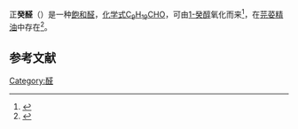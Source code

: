 {{chembox
| Watchedfields = changed
| verifiedrevid = 444205967
| ImageFile_Ref = {{chemboximage|correct|??}}
| ImageFile = Decanal structure.png
| ImageSize = 240px
| IUPACName = Decanal
| OtherNames = Decyl aldehyde, caprinaldehyde
|Section1={{Chembox Identifiers
| ChemSpiderID_Ref = {{chemspidercite|correct|chemspider}}
| ChemSpiderID = 7883
| UNII_Ref = {{fdacite|correct|FDA}}
| UNII = 31Z90Q7KQJ
| KEGG_Ref = {{keggcite|correct|kegg}}
| KEGG = C12307
| InChIKey = KSMVZQYAVGTKIV-UHFFFAOYAQ
| StdInChI_Ref = {{stdinchicite|correct|chemspider}}
| StdInChI = 1S/C10H20O/c1-2-3-4-5-6-7-8-9-10-11/h10H,2-9H2,1H3
| StdInChIKey_Ref = {{stdinchicite|correct|chemspider}}
| StdInChIKey = KSMVZQYAVGTKIV-UHFFFAOYSA-N
| CASNo_Ref = {{cascite|correct|CAS}}
| CASNo = 112-31-2 
| PubChem = 8175
| ChEBI_Ref = {{ebicite|correct|EBI}}
| ChEBI = 31457
| SMILES = O=CCCCCCCCCC
| InChI = 1/C10H20O/c1-2-3-4-5-6-7-8-9-10-11/h10H,2-9H2,1H3
}}
|Section2={{Chembox Properties
| C=10 | H=20 | O=1
| Appearance = Colorless liquid
| Density = 0.83 g/mL
| MeltingPt = 
| BoilingPtC = 207 - 209
| BoilingPt_notes = 
| Solubility = 
  }}
|Section3={{Chembox Hazards
| MainHazards = 
| FlashPt = 
| AutoignitionPt = 
 }}
}}
正'''癸醛'''（{{lang-en|Decanal}}）是一种[[飽和脂肪|飽和]][[醛|醛]]，[[化学式|化学式]][[C10H20O|C<sub>9</sub>H<sub>19</sub>CHO]]，可由[[1-癸醇|1-癸醇]]氧化而来<ref>{{OrgSynth | author = R. W. Ratcliffe | title = Oxidation with the Chromium Trioxide-Pridine Complex Prepared in situ: 1- Decanal | collvol = 6 | collvolpages = 373| year = 1988 | prep = CV6P0373}}</ref>，在[[芫荽|芫荽]][[精油|精油]]中存在<ref>{{cite journal | doi = 10.5586/aa.2013.006| title = Essential oil composition of the coriander (Coriandrum sativum L.) herb depending on the development stage| journal = Acta Agrobotanica| volume = 66| pages = 53–60| year = 2013| last1 = Nurzyńska-Wierdak| first1 = Renata| doi-access = free}}</ref>。

==参考文献==
{{reflist|2}}
[[Category:醛|Category:醛]]

{{organic-compound-stub}}